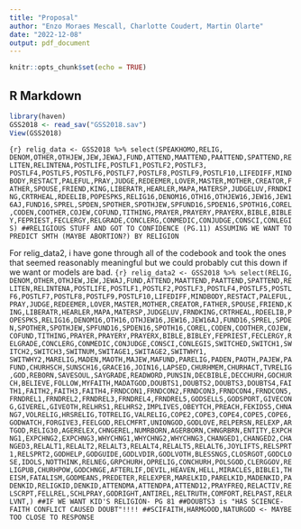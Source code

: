```yaml
---
title: "Proposal"
author: "Enzo Moraes Mescall, Charlotte Coudert, Martin Olarte"
date: "2022-12-08"
output: pdf_document
---
```


```r
knitr::opts_chunk$set(echo = TRUE)
```

## R Markdown
```r
library(haven)
GSS2018 <- read_sav("GSS2018.sav")
View(GSS2018)
```

``{r}
relig_data <- GSS2018 %>% select(SPEAKHOMO,RELIG, DENOM,OTHER,OTHJEW,JEW,JEWAJ,FUND,ATTEND,MAATTEND,PAATTEND,SPATTEND,RELITEN,RELINTENA,POSTLIFE,POSTLF1,POSTLF2,POSTLF3, POSTLF4,POSTLF5,POSTLF6,POSTLF7,POSTLF8,POSTLF9,POSTLF10,LIFEDIFF,MINDBODY,RESTACT,PALEFUL,PRAY,JUDGE,REDEEMER,LOVER,MASTER,MOTHER,CREATOR,FATHER,SPOUSE,FRIEND,KING,LIBERATR,HEARLER,MAPA,MATERSP,JUDGELUV,FRNDKING,CRTRHEAL,RDEELIB,POPESPKS,RELIG16,DENOM16,OTH16,OTHJEW16,JEW16,JEW16AJ,FUND16,SPREL,SPDEN,SPOTHER,SPOTHJEW,SPFUND16,SPDEN16,SPOTH16,COREL,CODEN,COOTHER,COJEW,COFUND,TITHING,PRAYER,PRAYERY,PRAYERX,BIBLE,BIBLEY,FEPRIEST,FECLERGY,RELGRADE,CONCLERG,CONMEDIC,CONJUDGE,CONSCI,CONLEGIS) ##RELIGIOUS STUFF AND GOT TO CONFIDENCE (PG.11) ASSUMING WE WANT TO PREDICT SMTH (MAYBE ABORTION?) BY RELIGION
``

For relig_data2, i have gone through all of the codebook and took the ones that seemed reasonably meaningful but we could probably cut this down if we want or models are bad.
``{r}
relig_data2 <- GSS2018 %>% select(RELIG, DENOM,OTHER,OTHJEW,JEW,JEWAJ,FUND,ATTEND,MAATTEND,PAATTEND,SPATTEND,RELITEN,RELINTENA,POSTLIFE,POSTLF1,POSTLF2,POSTLF3,POSTLF4,POSTLF5,POSTLF6,POSTLF7,POSTLF8,POSTLF9,POSTLF10,LIFEDIFF,MINDBODY,RESTACT,PALEFUL,PRAY,JUDGE,REDEEMER,LOVER,MASTER,MOTHER,CREATOR,FATHER,SPOUSE,FRIEND,KING,LIBERATR,HEARLER,MAPA,MATERSP,JUDGELUV,FRNDKING,CRTRHEAL,RDEELIB,POPESPKS,RELIG16,DENOM16,OTH16,OTHJEW16,JEW16,JEW16AJ,FUND16,SPREL,SPDEN,SPOTHER,SPOTHJEW,SPFUND16,SPDEN16,SPOTH16,COREL,CODEN,COOTHER,COJEW,COFUND,TITHING,PRAYER,PRAYERY,PRAYERX,BIBLE,BIBLEY,FEPRIEST,FECLERGY,RELGRADE,CONCLERG,CONMEDIC,CONJUDGE,CONSCI,CONLEGIS,SWITCHED,SWITCH1,SWITCH2,SWITCH3,SWITNUM,SWITAGE1,SWITAGE2,SWITWHY1, SWITWHY2,MARELIG,MADEN,MAOTH,MAJEW,MAFUND,PARELIG,PADEN,PAOTH,PAJEW,PAFUND,CHURHSCH,SUNSCH16,GRACE16,JOIN16,LAPSED,CHURHMEM,CHURHACT,TVRELIG,GOD,REBORN,SAVESOUL,SAYGRADE,READWORD,PUNSIN,DECBIBLE,DECCHURH,GOCHURCH,BELIEVE,FOLLOW,MYFAITH,MADATGOD,DOUBTS1,DOUBTS2,DOUBTS3,DOUBTS4,FAITH1,FAITH2,FAITH3,FAITH4,FRNDCON1,FRNDCON2,FRNDCON3,FRNDCON4,FRNDCON5,FRNDREL1,FRNDREL2,FRNDREL3,FRNDREL4,FRNDREL5,GODSELLS,GODSPORT,GIVECONG,GIVEREL,GIVEOTH,RELHRS1,RELHRS2,IMPLIVES,OBEYTCH,PREACH,FEKIDS5,CHNANG7,VOLRELIG,HRSRELIG,TOTRELIG,VALRELIG,COPE2,COPE3,COPE4,COPE5,COPE6,GODWATCH,FORGIVE3,FEELGOD,RELCMFRT,UNIONGOD,GODLOVE,RELPERSN,RELEXP,ARTGOD,RELIG30,AGERELEX,CHNGEREL,NUMRBORN,AGERBORN,CHNGRBRN,ENTITY,EXPCHNG1,EXPCHNG2,EXPCHNG3,WHYCHNG1,WHYCHNG2,WHYCHNG3,CHANGED1,CHANGED2,CHANGED3,RELALT1,RELALT2,RELALT3,RELALT4,RELALT5,RELALT6,JOYLIFTS,RELSPRT1,RELSPRT2,GODHELP,GODGUIDE,GODLVDIR,GODLVOTH,BLESSNGS,CLOSRGOT,GODCLOSE,IDOLS,NOTTHINK,RELNEG,GRPCHURH,OPRELIG,CONCHURH,POLSGOD,CLERGGOV,RELIGPUB,CHURHPOW,GODCHNGE,AFTERLIF,DEVIL,HEAVEN,HELL,MIRACLES,BIBLE1,THEISM,FATALISM,GODMEANS,PREDETER,RELEXPER,MARELKID,PARELKID,MADENKID,PADENKID,RELIGKID,DENKID,ATTENDMA,ATTENDPA,ATTEND12,PRAYFREQ,RELACTIV,RELSCRPT,FELLREL,SCHLPRAY,GODRIGHT,ANTIREL,RELTRUTH,COMFORT,RELPAST,RELRLVNT,) ##IF WE WANT KID'S RELIGION- PG 81
##DOUBTS3 is "HAS SCIENCE-FAITH CONFLICT CAUSED DOUBT"!!!!
##SCIFAITH,HARMGOOD,NATURGOD <- MAYBE TOO CLOSE TO RESPONSE
``




